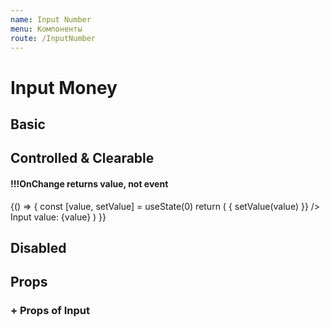 ```yaml
---
name: Input Number
menu: Компоненты
route: /InputNumber
---
```



# Input Money

## Basic

<Playground>
  <NumberInput label="Количетсво счетов:" min={0} max={10} />
</Playground>

## Controlled & Clearable

#### !!!OnChange returns value, not event

<Playground>
  {() => {
    const [value, setValue] = useState(0)
    return (
      <React.Fragment>
        <NumberInput
          value={value}
          onChange={value => {
            setValue(value)
          }}
        />
        <Text>Input value: {value}</Text>
      </React.Fragment>
    )
  }}
</Playground>

## Disabled

<Playground>
  <NumberInput disabled value={'10000'} />
</Playground>

## Props

<Props of={NumberInput} />

### + Props of Input

<Props of={Input} />
